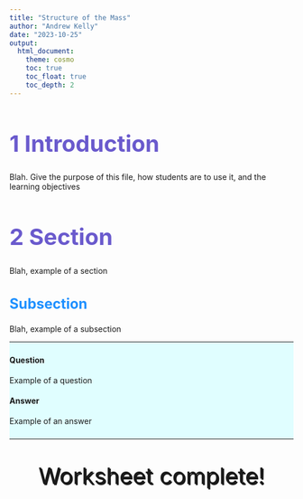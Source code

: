 ```yaml
---
title: "Structure of the Mass"
author: "Andrew Kelly"
date: "2023-10-25"
output: 
  html_document:
    theme: cosmo
    toc: true
    toc_float: true
    toc_depth: 2
---
```


<style>
.QuestionDiv {
  background-color: #E0FEFF;
}

.EndDiv {
  text-align: center;
  text-shadow: 2px 2px;
  font-size: 40px;
}

h1 {
  font-size: 40px;
  color:slateblue;
}

h2 {
  font-size: 25px;
  color:dodgerblue;
}
</style>

# 1 Introduction

Blah. Give the purpose of this file, how students are to use it, and the learning objectives

# 2 Section

Blah, example of a section

## Subsection

Blah, example of a subsection

<div class="QuestionDiv">

---

### {- .tabset .tabset-pills .tabset-fade }

#### Question

Example of a question

#### Answer

Example of an answer

### {-}

---

</div>


<div class="EndDiv">
Worksheet complete!
</div>







